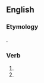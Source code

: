 ==English==

===Etymology===
{{affix|en|traffic|-k-|-ed}}.

===Verb===
{{head|en|verb form}}

# {{en-past of|traffic}}
# {{en-past of|traffick}}